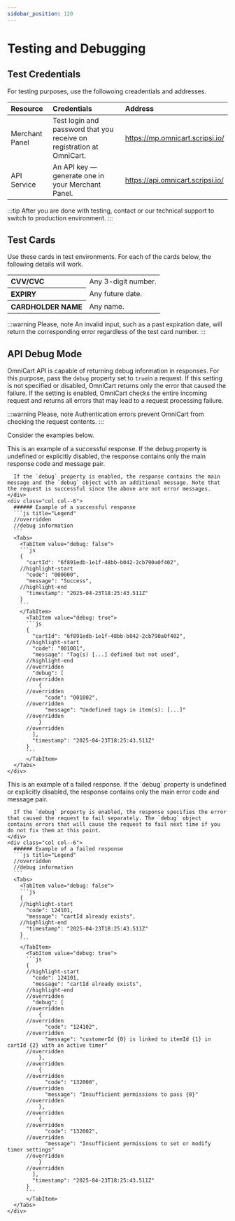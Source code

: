 ```yaml
---
sidebar_position: 120
---
```


# Testing and Debugging

## Test Credentials

For testing purposes, use the followoing creadentials and addresses.

| Resource | Credentials | Address |
| :-- | :-- | :-- |
| Merchant Panel | Test login and password that you receive on registration at OmniCart. | https://mp.omnicart.scripsi.io/ |
| API Service | An API key — generate one in your Merchant Panel. | https://api.omnicart.scripsi.io/ |

:::tip
After you are done with testing, contact or our technical support to switch to production environment.
:::

## Test Cards

Use these cards in test environments. For each of the cards below, the following details will work.

<div class="badge badge--secondary">
  <table>
    <tr>
      <th align="left">CVV/CVC</th>
      <td>Any 3-digit number.</td>
    </tr>
    <tr>
      <th align="left">EXPIRY</th>
      <td>Any future date.</td>
    </tr>
    <tr>
      <th align="left">CARDHOLDER NAME</th>
      <td>Any name.</td>
    </tr>
  </table>
</div>

<p />

:::warning Please, note
An invalid input, such as a past expiration date, will return the corresponding error regardless of the test card number.
:::


<Cards />

## API Debug Mode

OmniCart API is capable of returning debug information in responses. For this purpose, pass the `debug` property set to `true`in a request. If this setting is not specified or disabled, OmniCart returns only the error that caused the failure. If the setting is enabled, OmniCart checks the entire incoming request and returns all errors that may lead to a request processing failure.

:::warning Please, note
Authentication errors prevent OmniCart from checking the request contents.
:::

Consider the examples below.

<div class="container">
  <div class="row">
    <div class="col col--6">
      This is an example of a successful response. If the debug property is undefined or explicitly disabled, the response contains only the main response code and message pair.
      
      If the `debug` property is enabled, the response contains the main message and the `debug` object with an additional message. Note that the request is successful since the above are not error messages.
    </div>
    <div class="col col--6">
      ###### Example of a successful response
      ```js title="Legend"
      //overridden
      //debug information
      ```
      <Tabs>
        <TabItem value="debug: false">
        ```js
        {
          "cartId": "6f891edb-1e1f-48bb-b042-2cb790a0f402",
        //highlight-start
          "code": "000000",
          "message": "Success",
        //highlight-end
          "timestamp": "2025-04-23T18:25:43.511Z"
        }
        ```
        </TabItem>
          <TabItem value="debug: true">
          ```js
          {
            "cartId": "6f891edb-1e1f-48bb-b042-2cb790a0f402",
          //highlight-start
            "code": "001001",
            "message": "Tag(s) [...] defined but not used",
          //highlight-end
          //overridden
            "debug": [
          //overridden
              {
          //overridden
                "code": "001002",
          //overridden
                "message": "Undefined tags in item(s): [...]"
          //overridden
              }
          //overridden
            ],
            "timestamp": "2025-04-23T18:25:43.511Z"
          }
          ```
          </TabItem>
      </Tabs>
    </div>
  </div>
</div>

<div class="container">
  <div class="row">
    <div class="col col--6">
      This is an example of a failed response. If the `debug` property is undefined or explicitly disabled, the response contains only the main error code and message pair.
      
      If the `debug` property is enabled, the response specifies the error that caused the request to fail separately. The `debug` object contains errors that will cause the request to fail next time if you do not fix them at this point.
    </div>
    <div class="col col--6">
      ###### Example of a failed response
      ```js title="Legend"
      //overridden
      //debug information
      ```
      <Tabs>
        <TabItem value="debug: false">
        ```js
        {
        //highlight-start
          "code": 124101,
          "message": "cartId already exists",
        //highlight-end
          "timestamp": "2025-04-23T18:25:43.511Z"
        }
        ```
        </TabItem>
          <TabItem value="debug: true">
          ```js
          {
          //highlight-start
            "code": 124101,
            "message": "cartId already exists",
          //highlight-end
          //overridden
            "debug": [
          //overridden
              {
          //overridden
                "code": "124102",
          //overridden
                "message": "customerId {0} is linked to itemId {1} in cartId {2} with an active timer"
          //overridden
              },
          //overridden
              {
          //overridden
                "code": "132000",
          //overridden
                "message": "Insufficient permissions to pass {0}"
          //overridden
              },
          //overridden
              {
          //overridden
                "code": "132002",
          //overridden
                "message": "Insufficient permissions to set or modify timer settings"
          //overridden
              }
          //overridden
            ],
            "timestamp": "2025-04-23T18:25:43.511Z"
          }
          ```
          </TabItem>
      </Tabs>
    </div>
  </div>
</div>

<!-- imports -->

